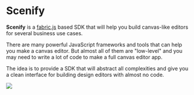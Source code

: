 
# Scenify

**Scenify**  is a [fabric.js](https://nextjs.org)  based SDK  that will help you build canvas-like editors for several business use cases.

There are many powerful JavaScript frameworks and tools that can help you make a canvas editor. But almost all of them are "low-level" and you may need to write a lot of code to make a full canvas editor app.

The idea is to provide a SDK that will abstract all complexities and give you a clean interface for building design editors with almost no code.

<Bleed>
  <Image src="/preview.png" width={2288} height={1374} layout="intrinsic" />
</Bleed>

